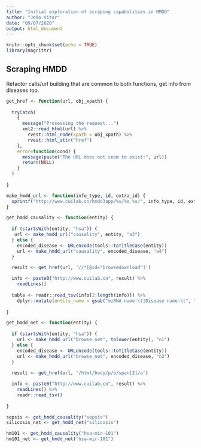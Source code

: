 ```yaml
---
title: "Initial exploration of scraping capabilities in HMDD"
author: "João Vitor"
date: "09/07/2020"
output: html_document
---
```


```r
knitr::opts_chunk$set(echo = TRUE)
library(magrittr)
```

## Scraping HMDD

Refactor calls/url building that are common to both functions, get info from diseases too.

```r
get_href <- function(url, obj_xpath) {
  
  tryCatch(
    {
      message("Processing the request...")
      xml2::read_html(url) %>% 
        rvest::html_node(xpath = obj_xpath) %>% 
        rvest::html_attr("href")
    },
    error=function(cond) {
      message(paste("The URL does not seem to exist:", url))
      return(NULL)
    } 
  )
  
}

make_hmdd_url <- function(info_type, id, extra_id) {
  sprintf("http://www.cuilab.cn/hmdd3app/%s/%s_%s/", info_type, id, extra_id)
}
```

```r
get_hmdd_causality <- function(entity) {
  
  if (startsWith(entity, "hsa")) {
   url <- make_hmdd_url("causality", entity, "a3") 
  } else {
    encoded_disease <- URLencode(tools::toTitleCase(entity))
    url <- make_hmdd_url("causality", encoded_disease, "a4") 
  }

  result <- get_href(url, '//*[@id="browsedownload"]')

  info <- paste0("http://www.cuilab.cn", result) %>% 
    readLines()
  
  table <- readr::read_tsv(info[2:length(info)]) %>% 
    dplyr::mutate(entity_name = gsub("miRNA name:\t|Disease name:\t", "", info[1]))
  
}
```

```r
get_hmdd_net <- function(entity) {
  
  if (startsWith(entity, "hsa")) {
    url <- make_hmdd_url("browse_net", tolower(entity), "n1")
  } else {
    encoded_disease <- URLencode(tools::toTitleCase(entity))
    url <- make_hmdd_url("browse_net", encoded_disease, "n2") 
  }
  
  result <- get_href(url, '/html/body/p/b/span[2]/a')

  info <- paste0("http://www.cuilab.cn", result) %>% 
    readLines() %>% 
    readr::read_tsv()
  
}
```


```r
sepsis <- get_hmdd_causality("sepsis")
silicosis_net <- get_hmdd_net("silicosis")

hm101 <- get_hmdd_causality("hsa-mir-101")
hm101_net <- get_hmdd_net("hsa-mir-101")
```

